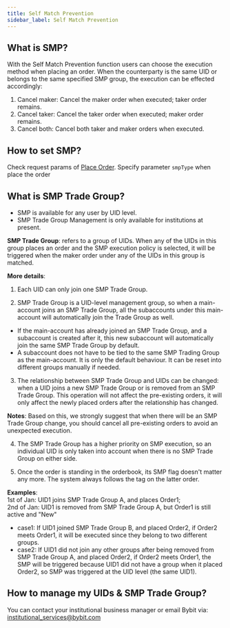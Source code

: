 ```yaml
---
title: Self Match Prevention
sidebar_label: Self Match Prevention
---
```


## What is SMP?
With the Self Match Prevention function users can choose the execution method when placing an order. When the counterparty
is the same UID or belongs to the same specified SMP group, the execution can be effected accordingly:
1. Cancel maker: Cancel the maker order when executed; taker order remains.
2. Cancel taker: Cancel the taker order when executed; maker order remains.
3. Cancel both: Cancel both taker and maker orders when executed.

## How to set SMP?
Check request params of [Place Order](/v5/order/create-order). Specify parameter `smpType` when place the order

## What is SMP Trade Group?
* SMP is available for any user by UID level.
* SMP Trade Group Management is only available for institutions at present.

**SMP Trade Group**: refers to a group of UIDs. When any of the UIDs in this group places an order and the SMP execution
policy is selected, it will be triggered when the maker order under any of the UIDs in this group is matched.

**More details**:
1. Each UID can only join one SMP Trade Group.

2. SMP Trade Group is a UID-level management group, so when a main-account joins an SMP Trade Group, all the subaccounts
under this main-account will automatically join the Trade Group as well.

<ul>
    <li>
        If the main-account has already joined an SMP Trade Group, and a subaccount is created after it, this new
    subaccount will automatically join the same SMP Trade Group by default.
    </li>
    <li>
        A subaccount does not have to be tied to the same SMP Trading Group as the main-account. It is only the default
    behaviour. It can be reset into different groups manually if needed.
    </li>
</ul>

3. The relationship between SMP Trade Group and UIDs can be changed: when a UID joins a new SMP Trade Group or is
removed from an SMP Trade Group. This operation will not affect the pre-existing orders, it will only affect the newly placed orders after
the relationship has changed.

**Notes**:
Based on this, we strongly suggest that when there will be an SMP Trade Group change, you should cancel all
pre-existing orders to avoid an unexpected execution.

4. The SMP Trade Group has a higher priority on SMP execution, so an individual UID is only taken into account when there is no SMP Trade Group on either side.

5. Once the order is standing in the orderbook, its SMP flag doesn't matter any more. The system always follows the tag on the latter order.

**Examples**:<br/>
1st of Jan: UID1 joins SMP Trade Group A, and places Order1;<br/>
2nd of Jan: UID1 is removed from SMP Trade Group A, but Order1 is still active and "New"
  - case1: If UID1 joined SMP Trade Group B, and placed Order2, if Order2 meets Order1, it will be executed since they belong to two different groups.
  - case2: If UID1 did not join any other groups after being removed from SMP Trade Group A, and placed Order2, if Order2 meets Order1, the SMP will be triggered because UID1 did not have a group when it placed Order2, so SMP was triggered at the UID level (the same UID1).

## How to manage my UIDs & SMP Trade Group?
You can contact your institutional business manager or email Bybit via: institutional_services@bybit.com
